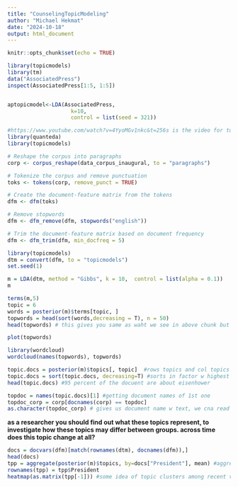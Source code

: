 ```yaml
---
title: "CounselingTopicModeling"
author: "Michael Hekmat"
date: "2024-10-18"
output: html_document
---
```


```r
knitr::opts_chunk$set(echo = TRUE)
```

```r
library(topicmodels)
library(tm)
data("AssociatedPress")
inspect(AssociatedPress[1:5, 1:5])


aptopicmodel<-LDA(AssociatedPress,
                    k=10,
                    control = list(seed = 321))
```


```r
#https://www.youtube.com/watch?v=4YyoMGv1nkc&t=256s is the video for tutorial u may have to parse ur data first thoooooos
library(quanteda)
library(topicmodels)

# Reshape the corpus into paragraphs
corp <- corpus_reshape(data_corpus_inaugural, to = "paragraphs")

# Tokenize the corpus and remove punctuation
toks <- tokens(corp, remove_punct = TRUE)

# Create the document-feature matrix from the tokens
dfm <- dfm(toks)

# Remove stopwords
dfm <- dfm_remove(dfm, stopwords("english"))

# Trim the document-feature matrix based on document frequency
dfm <- dfm_trim(dfm, min_docfreq = 5)

library(topicmodels)
dtm = convert(dfm, to = "topicmodels") 
set.seed(1)

m = LDA(dtm, method = "Gibbs", k = 10,  control = list(alpha = 0.1))
m

terms(m,5)
topic = 6
words = posterior(m)$terms[topic, ]
topwords = head(sort(words,decreasing = T), n = 50)
head(topwords) # this gives you same as waht we see in above chunk but with values attached to them

plot(topwords)

library(wordcloud)
wordcloud(names(topwords), topwords)
```


```r
topic.docs = posterior(m)$topics[, topic]  #rows topics and col topics
topic.docs = sort(topic.docs, decreasing=T) #sorts in factor w highest scoring document
head(topic.docs) #95 percent of the docuent are about eisenhower
```


```r
topdoc = names(topic.docs)[1] #getting document names of 1st one
topdoc_corp = corp[docnames(corp) == topdoc]
as.character(topdoc_corp) # gives us document name w text, we cna read and see documents to get a bit more of a feel of what this document is about
```

**as a researcher you should find out what these topics represent, to investigate how these topics may differ between groups. across time does this topic change at all?**
```r
docs = docvars(dfm)[match(rownames(dtm), docnames(dfm)),]
head(docs)
tpp = aggregate(posterior(m)$topics, by=docs["President"], mean) #aggregating rows by presidents and taking mean values
rownames(tpp) = tpp$President
heatmap(as.matrix(tpp[-1])) #some idea of topic clusters among recent v older presidents. some topics from oldeer and some from
```







